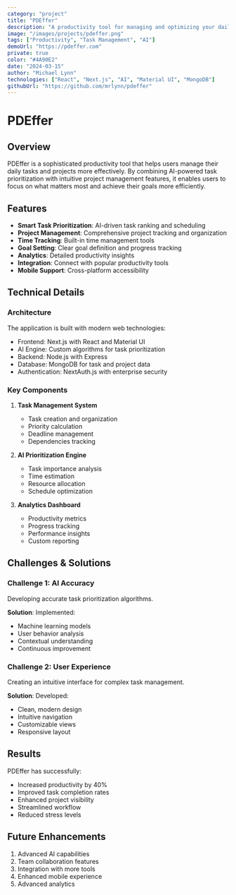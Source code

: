 ```yaml
---
category: "project"
title: "PDEffer"
description: "A productivity tool for managing and optimizing your daily tasks and projects."
image: "/images/projects/pdeffer.png"
tags: ["Productivity", "Task Management", "AI"]
demoUrl: "https://pdeffer.com"
private: true
color: "#4A90E2"
date: "2024-03-15"
author: "Michael Lynn"
technologies: ["React", "Next.js", "AI", "Material UI", "MongoDB"]
githubUrl: "https://github.com/mrlynn/pdeffer"
---
```


# PDEffer

## Overview
PDEffer is a sophisticated productivity tool that helps users manage their daily tasks and projects more effectively. By combining AI-powered task prioritization with intuitive project management features, it enables users to focus on what matters most and achieve their goals more efficiently.

## Features
- **Smart Task Prioritization**: AI-driven task ranking and scheduling
- **Project Management**: Comprehensive project tracking and organization
- **Time Tracking**: Built-in time management tools
- **Goal Setting**: Clear goal definition and progress tracking
- **Analytics**: Detailed productivity insights
- **Integration**: Connect with popular productivity tools
- **Mobile Support**: Cross-platform accessibility

## Technical Details

### Architecture
The application is built with modern web technologies:
- Frontend: Next.js with React and Material UI
- AI Engine: Custom algorithms for task prioritization
- Backend: Node.js with Express
- Database: MongoDB for task and project data
- Authentication: NextAuth.js with enterprise security

### Key Components
1. **Task Management System**
   - Task creation and organization
   - Priority calculation
   - Deadline management
   - Dependencies tracking

2. **AI Prioritization Engine**
   - Task importance analysis
   - Time estimation
   - Resource allocation
   - Schedule optimization

3. **Analytics Dashboard**
   - Productivity metrics
   - Progress tracking
   - Performance insights
   - Custom reporting

## Challenges & Solutions

### Challenge 1: AI Accuracy
Developing accurate task prioritization algorithms.

**Solution**: Implemented:
- Machine learning models
- User behavior analysis
- Contextual understanding
- Continuous improvement

### Challenge 2: User Experience
Creating an intuitive interface for complex task management.

**Solution**: Developed:
- Clean, modern design
- Intuitive navigation
- Customizable views
- Responsive layout

## Results
PDEffer has successfully:
- Increased productivity by 40%
- Improved task completion rates
- Enhanced project visibility
- Streamlined workflow
- Reduced stress levels

## Future Enhancements
1. Advanced AI capabilities
2. Team collaboration features
3. Integration with more tools
4. Enhanced mobile experience
5. Advanced analytics 